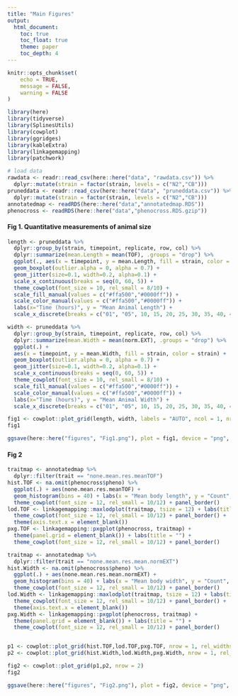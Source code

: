 ```yaml
---
title: "Main Figures"
output: 
  html_document:
    toc: true
    toc_float: true
    theme: paper
    toc_depth: 4
---
```


```r
knitr::opts_chunk$set(
	echo = TRUE,
	message = FALSE,
	warning = FALSE
)
```

```r
library(here)
library(tidyverse)
library(SplinesUtils)
library(cowplot)
library(ggridges)
library(kableExtra)
library(linkagemapping)
library(patchwork)

# load data
rawdata <- readr::read_csv(here::here("data", "rawdata.csv")) %>%
  dplyr::mutate(strain = factor(strain, levels = c("N2","CB")))
pruneddata <- readr::read_csv(here::here("data", "pruneddata.csv")) %>%
  dplyr::mutate(strain = factor(strain, levels = c("N2","CB")))
annotatedmap <- readRDS(here::here("data","annotatedmap.RDS"))
phenocross <- readRDS(here::here("data","phenocross.RDS.gzip"))
```

#### **Fig 1. Quantitative measurements of animal size**

```r
length <- pruneddata %>%
  dplyr::group_by(strain, timepoint, replicate, row, col) %>%
  dplyr::summarize(mean.Length = mean(TOF), .groups = "drop") %>%
  ggplot(., aes(x = timepoint, y = mean.Length, fill = strain, color = strain)) +
  geom_boxplot(outlier.alpha = 0, alpha = 0.7) +
  geom_jitter(size=0.1, width=0.2, alpha=0.1) +
  scale_x_continuous(breaks = seq(0, 60, 5)) +
  theme_cowplot(font_size = 10, rel_small = 8/10) +
  scale_fill_manual(values = c("#ffa500","#0000ff")) +
  scale_color_manual(values = c("#ffa500","#0000ff")) +
  labs(x="Time (hours)", y = "Mean Animal Length") +
  scale_x_discrete(breaks = c("01", "05", 10, 15, 20, 25, 30, 35, 40, 45, 50))

width <- pruneddata %>%
  dplyr::group_by(strain, timepoint, replicate, row, col) %>%
  dplyr::summarize(mean.Width = mean(norm.EXT), .groups = "drop") %>%
  ggplot(.) +
  aes(x = timepoint, y = mean.Width, fill = strain, color = strain) +
  geom_boxplot(outlier.alpha = 0, alpha = 0.7) +
  geom_jitter(size=0.1, width=0.2, alpha=0.1) +
  scale_x_continuous(breaks = seq(0, 60, 5)) +
  theme_cowplot(font_size = 10, rel_small = 8/10) +
  scale_fill_manual(values = c("#ffa500","#0000ff")) +
  scale_color_manual(values = c("#ffa500","#0000ff")) +
  labs(x="Time (hours)", y = "Mean Animal Width") +
  scale_x_discrete(breaks = c("01", "05", 10, 15, 20, 25, 30, 35, 40, 45, 50))

fig1 <- cowplot::plot_grid(length, width, labels = "AUTO", ncol = 1, nrow = 2, align = "hv", label_size = 10)
fig1
```
```r
ggsave(here::here("figures", "Fig1.png"), plot = fig1, device = "png", width = 6, height = 5.5, units = "in", dpi = 300)
```


#### **Fig 2**
```r
traitmap <- annotatedmap %>%
  dplyr::filter(trait == "none.mean.res.meanTOF")
hist.TOF <- na.omit(phenocross$pheno) %>%
  ggplot(.) + aes(none.mean.res.meanTOF) + 
  geom_histogram(bins = 40) + labs(x = "Mean body length", y = "Count", title = "") +
  theme_cowplot(font_size = 12, rel_small = 10/12) + panel_border()
lod.TOF <- linkagemapping::maxlodplot(traitmap, tsize = 12) + labs(title = "") +
  theme_cowplot(font_size = 12, rel_small = 10/12) + panel_border() + 
  theme(axis.text.x = element_blank())
pxg.TOF <- linkagemapping::pxgplot(phenocross, traitmap) + 
  theme(panel.grid = element_blank()) + labs(title = "") +
  theme_cowplot(font_size = 12, rel_small = 10/12) + panel_border()

traitmap <- annotatedmap %>%
  dplyr::filter(trait == "none.mean.res.mean.normEXT")
hist.Width <- na.omit(phenocross$pheno) %>%
  ggplot(.) + aes(none.mean.res.mean.normEXT) + 
  geom_histogram(bins = 40) + labs(x = "Mean body width", y = "Count", title = "") +
  theme_cowplot(font_size = 12, rel_small = 10/12) + panel_border()
lod.Width <- linkagemapping::maxlodplot(traitmap, tsize = 12) + labs(title = "") +
  theme_cowplot(font_size = 12, rel_small = 10/12) + panel_border() + 
  theme(axis.text.x = element_blank())
pxg.Width <- linkagemapping::pxgplot(phenocross, traitmap) + 
  theme(panel.grid = element_blank()) + labs(title = "") +
  theme_cowplot(font_size = 12, rel_small = 10/12) + panel_border()


p1 <- cowplot::plot_grid(hist.TOF,lod.TOF,pxg.TOF, nrow = 1, rel_widths = c(0.8,2,1.2), labels = c("A","B","C"))
p2 <- cowplot::plot_grid(hist.Width,lod.Width,pxg.Width, nrow = 1, rel_widths = c(0.8,2,1.2), labels = c("D","E","F"))

fig2 <- cowplot::plot_grid(p1,p2, nrow = 2)
fig2
```
```r
ggsave(here::here("figures", "Fig2.png"), plot = fig2, device = "png", width = 12, height = 6, units = "in", dpi = 300)
```




















